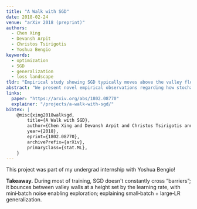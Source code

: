 ```yaml
---
title: "A Walk with SGD"
date: 2018-02-24
venue: "arXiv 2018 (preprint)"
authors:
  - Chen Xing
  - Devansh Arpit
  - Christos Tsirigotis
  - Yoshua Bengio
keywords:
  - optimization
  - SGD
  - generalization
  - loss landscape
tldr: "Empirical study showing SGD typically moves above the valley floor and learning rate sets the height. Small batches inject exploration, which can potentially explain better generalization."
abstract: "We present novel empirical observations regarding how stochastic gradient descent (SGD) navigates the loss landscape of over-parametrized deep neural networks (DNNs). These observations expose the qualitatively different roles of learning rate and batch-size in DNN optimization and generalization. Specifically we study the DNN loss surface along the trajectory of SGD by interpolating the loss surface between parameters from consecutive \textit{iterations} and tracking various metrics during training. We find that the loss interpolation between parameters before and after each training iteration's update is roughly convex with a minimum (\textit{valley floor}) in between for most of the training. Based on this and other metrics, we deduce that for most of the training update steps, SGD moves in valley like regions of the loss surface by jumping from one valley wall to another at a height above the valley floor. This 'bouncing between walls at a height' mechanism helps SGD traverse larger distance for small batch sizes and large learning rates which we find play qualitatively different roles in the dynamics. While a large learning rate maintains a large height from the valley floor, a small batch size injects noise facilitating exploration. We find this mechanism is crucial for generalization because the valley floor has barriers and this exploration above the valley floor allows SGD to quickly travel far away from the initialization point (without being affected by barriers) and find flatter regions, corresponding to better generalization."
links:
  paper: "https://arxiv.org/abs/1802.08770"
  explainer: "/projects/a-walk-with-sgd/"
bibtex: |
    @misc{xing2018walksgd,
        title={A Walk with SGD},
        author={Chen Xing and Devansh Arpit and Christos Tsirigotis and Yoshua Bengio},
        year={2018},
        eprint={1802.08770},
        archivePrefix={arXiv},
        primaryClass={stat.ML},
    }
---
```


This project was part of my undergrad internship with Yoshua Bengio!

**Takeaway.** During most of training, SGD doesn't constantly cross “barriers”; it bounces between valley walls at a height set by the learning rate, with mini‑batch noise enabling exploration; explaining small‑batch + large‑LR generalization.
